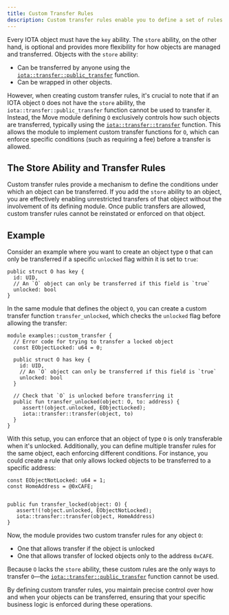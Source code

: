 ```yaml
---
title: Custom Transfer Rules
description: Custom transfer rules enable you to define a set of rules that must be met before IOTA considers a transfer operation valid.
---
```


Every IOTA object must have the `key` ability. 
The `store` ability, on the other hand, is optional and provides more flexibility for how objects are managed and transferred.
Objects with the `store` ability:

- Can be transferred by anyone using the[ `iota::transfer::public_transfer`](../../../../references/framework/iota-framework/transfer.mdx#function-public_transfer) function.
- Can be wrapped in other objects.

However, when creating custom transfer rules,
it's crucial to note that if an IOTA object `O` does not have the `store` ability,
the `iota::transfer::public_transfer` function cannot be used to transfer it.
Instead, the Move module defining `O` exclusively controls how such objects are transferred,
typically using the [`iota::transfer::transfer`](../../../../references/framework/iota-framework/transfer.mdx#function-transfer) function.
This allows the module to implement custom transfer functions for `O`,
which can enforce specific conditions (such as requiring a fee) before a transfer is allowed.

## The Store Ability and Transfer Rules

Custom transfer rules provide a mechanism to define the conditions under which an object can be transferred.
If you add the `store` ability to an object,
you are effectively enabling unrestricted transfers of that object without the involvement of its defining module.
Once public transfers are allowed, custom transfer rules cannot be reinstated or enforced on that object.

## Example

Consider an example where you want to create an object type `O` that can only be transferred if a specific `unlocked` flag within it is set to `true`:

```move
public struct O has key {
  id: UID,
  // An `O` object can only be transferred if this field is `true`
  unlocked: bool
}
```

In the same module that defines the object `O`, you can create a custom transfer function `transfer_unlocked`,
which checks the `unlocked` flag before allowing the transfer:

```move
module examples::custom_transfer {
  // Error code for trying to transfer a locked object
  const EObjectLocked: u64 = 0;

  public struct O has key {
    id: UID,
    // An `O` object can only be transferred if this field is `true`
    unlocked: bool
  }

  // Check that `O` is unlocked before transferring it
  public fun transfer_unlocked(object: O, to: address) {
     assert!(object.unlocked, EObjectLocked);
     iota::transfer::transfer(object, to)
  }
}
```

With this setup, you can enforce that an object of type `O` is only transferable when it's unlocked.
Additionally, you can define multiple transfer rules for the same object, each enforcing different conditions.
For instance, you could create a rule that only allows locked objects to be transferred to a specific address:

```move
const EObjectNotLocked: u64 = 1;
const HomeAddress = @0xCAFE;


public fun transfer_locked(object: O) {
   assert!(!object.unlocked, EObjectNotLocked);
   iota::transfer::transfer(object, HomeAddress)
}
```

Now, the module provides two custom transfer rules for any object `O`:
* One that allows transfer if the object is unlocked
* One that allows transfer of locked objects only to the address `0xCAFE`.
 
Because `O` lacks the `store` ability,
these custom rules are the only ways to transfer `O`—the [`iota::transfer::public_transfer`](../../../../references/framework/iota-framework/transfer.mdx#function-public_transfer) function cannot be used.

By defining custom transfer rules, you maintain precise control over how and when your objects can be transferred,
ensuring that your specific business logic is enforced during these operations.

<Quiz questions={questions} />